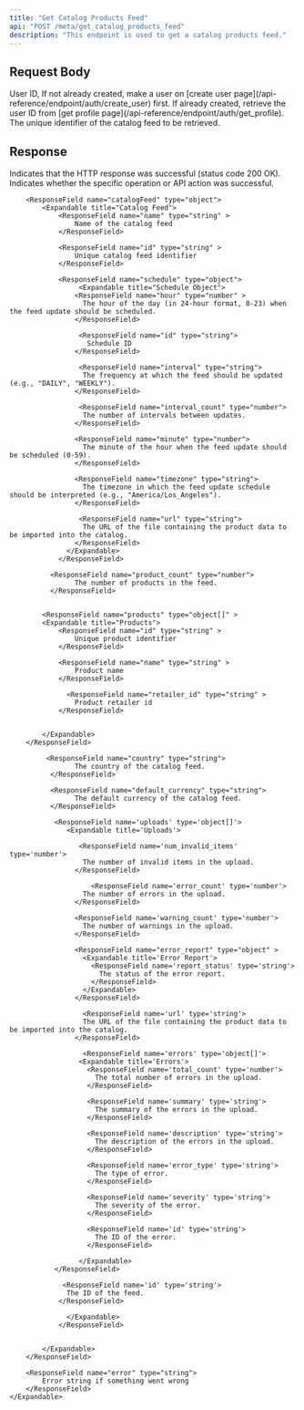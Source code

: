 ```yaml
---
title: "Get Catalog Products Feed"
api: "POST /meta/get_catalog_products_feed"
description: "This endpoint is used to get a catalog products feed."
---
```


## Request Body

<ParamField body='userId' type='string' required>
  User ID, If not already created, make a user on [create user
  page](/api-reference/endpoint/auth/create_user) first. If already created,
  retrieve the user ID from [get profile
  page](/api-reference/endpoint/auth/get_profile).
</ParamField>
<ParamField body='catalogFeedId' type='string' required>
  The unique identifier of the catalog feed to be retrieved.
</ParamField>

## Response

<ResponseField name="success" type="boolean">
	Indicates that the HTTP response was successful (status code 200 OK).
</ResponseField>

<ResponseField name="results" type="object" >
	<Expandable title="Results Object">
		<ResponseField name="success" type="boolean" >
			Indicates whether the specific operation or API action was successful.
		</ResponseField>

    	<ResponseField name="catalogFeed" type="object">
            <Expandable title="Catalog Feed">
                <ResponseField name="name" type="string" >
                    Name of the catalog feed
                </ResponseField>

                <ResponseField name="id" type="string" >
                    Unique catalog feed identifier
                </ResponseField>

                <ResponseField name="schedule" type="object">
                     <Expandable title="Schedule Object">
                    <ResponseField name="hour" type="number" >
                      The hour of the day (in 24-hour format, 0-23) when the feed update should be scheduled.
                    </ResponseField>

                     <ResponseField name="id" type="string">
                       Schedule ID
                    </ResponseField>

                     <ResponseField name="interval" type="string">
                      The frequency at which the feed should be updated (e.g., "DAILY", "WEEKLY").
                    </ResponseField>

                     <ResponseField name="interval_count" type="number">
                      The number of intervals between updates.
                    </ResponseField>

                    <ResponseField name="minute" type="number">
                      The minute of the hour when the feed update should be scheduled (0-59).
                    </ResponseField>

                    <ResponseField name="timezone" type="string">
                      The timezone in which the feed update schedule should be interpreted (e.g., "America/Los_Angeles").
                    </ResponseField>

                     <ResponseField name="url" type="string">
                      The URL of the file containing the product data to be imported into the catalog.
                    </ResponseField>
                  </Expandable>
                </ResponseField>

              <ResponseField name="product_count" type="number">
                    The number of products in the feed.
              </ResponseField>

              
    	    <ResponseField name="products" type="object[]" >
            <Expandable title="Products">
                <ResponseField name="id" type="string" >
                    Unique product identifier
                </ResponseField>

                <ResponseField name="name" type="string" >
                    Product name
                </ResponseField>

                  <ResponseField name="retailer_id" type="string" >
                    Product retailer id
                </ResponseField>

             
            </Expandable>
        </ResponseField>

             <ResponseField name="country" type="string">
                    The country of the catalog feed.
              </ResponseField>

              <ResponseField name="default_currency" type="string">
                    The default currency of the catalog feed.
              </ResponseField>

               <ResponseField name='uploads' type='object[]'>
                  <Expandable title='Uploads'>

                     <ResponseField name='num_invalid_items' type='number'>
                      The number of invalid items in the upload.
                    </ResponseField>

                        <ResponseField name='error_count' type='number'>
                      The number of errors in the upload.
                    </ResponseField>

                    <ResponseField name='warning_count' type='number'>
                      The number of warnings in the upload.
                    </ResponseField>

                    <ResponseField name="error_report" type="object" >
                      <Expandable title='Error Report'>
                        <ResponseField name='report_status' type='string'>
                          The status of the error report.
                        </ResponseField>                        
                      </Expandable>
                    </ResponseField>

                      <ResponseField name='url' type='string'>
                      The URL of the file containing the product data to be imported into the catalog.
                    </ResponseField>

                      <ResponseField name='errors' type='object[]'>
                     <Expandable title='Errors'>
                       <ResponseField name='total_count' type='number'>
                         The total number of errors in the upload.
                       </ResponseField>

                       <ResponseField name='summary' type='string'>
                         The summary of the errors in the upload.
                       </ResponseField>

                       <ResponseField name='description' type='string'>
                         The description of the errors in the upload.
                       </ResponseField>

                       <ResponseField name='error_type' type='string'>
                         The type of error.
                       </ResponseField>

                       <ResponseField name='severity' type='string'>
                         The severity of the error.
                       </ResponseField>

                       <ResponseField name='id' type='string'>
                         The ID of the error.
                       </ResponseField>
                       
                     </Expandable>
               </ResponseField>

                 <ResponseField name='id' type='string'>
                  The ID of the feed.
                </ResponseField>

                  </Expandable>
                </ResponseField>  

                
            </Expandable>
        </ResponseField>

        <ResponseField name="error" type="string">
    		Error string if something went wrong
    	</ResponseField>
    </Expandable>

</ResponseField>